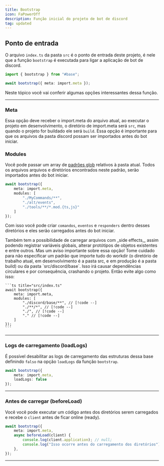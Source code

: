 ```yaml
---
title: Bootstrap
icon: FaPowerOff
description: Função inicial do projeto de bot de discord
tag: updated 
---
```


## Ponto de entrada

O arquivo `index.ts` da pasta `src` é o ponto de entrada deste projeto, é nele que a função `bootstrap` é executada para ligar a aplicação de bot de discord.

```ts title="src/index.ts"
import { bootstrap } from "#base";

await bootstrap({ meta: import.meta });
```

Neste tópico você vai conferir algumas opções interessantes dessa função.

---

### Meta

Essa opção deve receber o import.meta do arquivo atual, ao executar o projeto em desenvolvimento, o diretório de import.meta será `src`, mas quando o projeto for buildado ele será `build`.
Essa opção é importante para que os arquivos da pasta discord possam ser importados antes do bot iniciar.

### Modules

Você pode passar um array de [padrões glob](https://en.wikipedia.org/wiki/Glob_(programming)) relativos à pasta atual. Todos os arquivos arquivos e diretórios encontrados neste padrão, serão importados antes do bot iniciar.

```ts title="src/index.ts"
await bootstrap({ 
    meta: import.meta,
    modules: [
        "./MyCommands/**", 
        "./alt/events", 
        "./tools/**/*.mod.{ts,js}"
    ]
});
```

Com isso você pode criar `comandos`, `eventos` e `responders` dentro desses diretórios e eles serão carregados antes do bot iniciar.

<Callout type="info">
    Também tem a possibilidade de carregar arquivos com _side effects_, assim podendo registrar variáveis globais, alterar protótipos de objetos existentes e entre outros.
</Callout>

<Callout type="danger">
    Mas um aviso importante sobre essa opção! Tome cuidado para não especificar um padrão que importe tudo do workdir (o diretório de trabalho atual, em desenvolvimento é a pasta src, e em produção é a pasta build) ou da pasta `src/discord/base`. Isso irá causar dependências circulares e por consequência, crashando o projeto.
    Então evite algo como isso:

    ```ts title="src/index.ts"
    await bootstrap({ 
        meta: import.meta,
        modules: [
            "./discord/base/**", // [!code --]
            "./**/*", // [!code --]
            "./", // [!code --]
            "." // [!code --]
        ]
    });
    ```
</Callout>

---

### Logs de carregamento (loadLogs)

É possível desabilitar as logs de carregamento das estruturas dessa base definindo `falso` na opção `loadLogs` da função `bootstrap`.

```ts title="src/index.ts"
await bootstrap({ 
    meta: import.meta,
    loadLogs: false
});
```

---

### Antes de carregar (beforeLoad)

Você você pode executar um código antes dos diretórios serem carregados e recebe o `client` antes de ficar online (ready).

```ts title="src/index.ts"
await bootstrap({ 
    meta: import.meta,
    async beforeLoad(client) {
        console.log(client.application); // null;
        console.log("Isso ocorre antes do carregamento dos diretórios")
    },
});
```
---